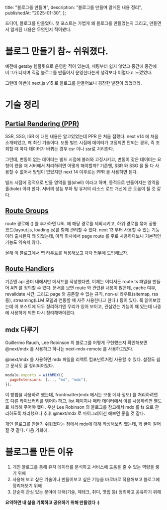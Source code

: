   title: "블로그를 만들며",
  description: "블로그를 만들며 알게된 내용 정리",
  publishedAt: "2025-01-30",
};

드디어, 블로그를 만들었다. 첫 포스트는 가볍게 왜 블로그를 만들었는지 그리고, 만들면서 알게된 내용은 무엇인지 적어봤다.

# 블로그 만들기 참~ 쉬워졌다.

예전에 getsby 템플릿으로 운영한 적이 있는데, 세팅부터 쉽지 않았고
중간에 중간에 버그가 터지며 직접 블로그를 만들어서 운영한다는게 생각보다 어렵다고 느꼈었다.

그런데 이번에 next.js v15 로 블로그를 만들어보니 굉장한 발전이 있었더라.

# 기술 정리

## [Partial Rendering (PPR)](https://nextjs.org/learn/dashboard-app/partial-prerendering)

SSR, SSG, ISR 에 대핸 내용은 알고있었는데 PPR 은 처음 접했다. next v14 에 처음 소개되었고, 꽤 최신 기술이다.
보통 빌드 시점에 데이터가 고정되면 안되는 경우, 즉 조회할 때 마다 데이터가 바뀌는 경우 csr 이나 ssr로 처리한다.

그런데, 변동이 없는 데이터는 빌드 시점에 불러와 고정시키고, 변동이 잦은 데이터는 요청이 왔을 때 서버에서 처리하려면 어떻게 해야할까?
기존엔, SSR 와 SSG 을 둘 다 사용할 수 없어서 방법이 없었지만 next 14 이후로는 PPR 을 사용하면 된다.

빌드 시점에 정적으로 만들 영역을 쉘(shell) 이라고 하며, 동적으로 만들어지는 영역을 홀(hole) 이라 한다.
서버의 성능 부하 및 유저의 리소스 로드 개선에 큰 도움이 될 것 같다.

## [Route Groups](https://nextjs.org/docs/app/building-your-application/routing/route-groups)

route 경로에 () 를 추가하면 URL 에 해당 경로를 제외시키고, 하위 경로를 묶어 공통 코드(layout.js, loading.js)를 함께 관리할 수 있다.
next 13 부터 사용할 수 있는 기능이라 출시된지 꽤 되었는데, 아직 회사에서 page route 를 주로 사용하다보니 기본적인 기능도 익숙치 않다.

올해 이 블로그에서 앱 라우트를 적용해보고 차차 업무에 도입해보자.

## [Route Handlers](https://nextjs.org/docs/app/building-your-application/routing/route-handlers)

기존엔 api 폴더 내에서만 메서드를 작성했다면, 이제는 어디서든 route.ts 파일을 만들어 API 를 정의할 수 있다.
문서를 보면 route 와 관련된 내용이 많은데, cache 여부, revalidate 시간, 그리고 page 와 공존할 수 없는 규칙, non-ui 라우트(sitemap, rss 등), streaming(LLM 모델과 연동할 때 자주 사용한다고 한다.)
등이 있다. 쭉 읽어보았는데 이 포스트에 모두 정리하기엔 무리가 있어 보이고, 관심있는 기능이 꽤 있는데 나중에 사용하게 되면 다시 정리해봐야겠다.

## mdx 다루기

Guillermo Rauch, Lee Robinson 의 블로그를 어떻게 구현했는지 확인해보면 @next/mdx 를 사용하고 하나는 next-mdx-remote 를 사용하고있다.

@next/mdx 를 사용하면 mdx 파일을 리액트 컴포넌트처럼 사용할 수 있다. 설정도 쉽고 문서도 잘 정리되어있다.

```js
module.exports = withMDX({
  pageExtensions: [..., "md", "mdx"],
});
```

이 방법을 사용하려 했는데, frontmatter(mdx 에서는 보통 메타 정보) 를 처리하려면 또 다른 라이브러리를 엮어야 하고, list 페이지나 메타 데이터에서 이를 사용하려면 별도로 처리해 주어야 했다.
우선 Lee Robinson 의 블로그를 참고해서 mdx 를 fs 으로 관리하도록 처리했으나 추후 @next/mdx 로 마이그레이션 해보면 좋을 것 같다.

개인 블로그를 만들기 쉬워졌다는 점에서 mdx에 대해 작성해보려 했는데, 꽤 글이 길어질 것 같다. 다음 기회에.

# 블로그를 만든 이유

1. 개인 블로그를 통해 유저 데이터를 분석하고 서비스에 도움을 줄 수 있는 역량을 쌓기 위해
2. 사용해 보고 싶은 기술이나 만들어보고 싶은 기능을 바로바로 적용해보고 블로그에 정리해보기 위해
3. 단순히 관심 있는 분야에 대해(기술, 제테크, 취미, 맛집 등) 정리하고 공유하기 위해

**요약하면 내 삶을 기록하고 공유하기 위해 만들었다 :)**
